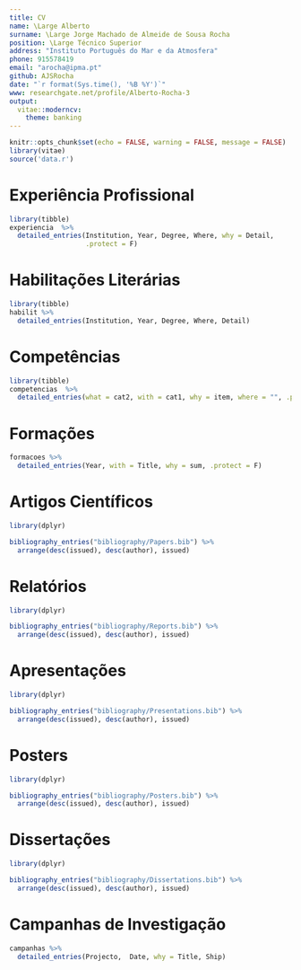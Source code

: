```yaml
---
title: CV
name: \Large Alberto
surname: \Large Jorge Machado de Almeide de Sousa Rocha
position: \Large Técnico Superior
address: "Instituto Português do Mar e da Atmosfera"
phone: 915578419
email: "arocha@ipma.pt"
github: AJSRocha
date: "`r format(Sys.time(), '%B %Y')`"
www: researchgate.net/profile/Alberto-Rocha-3
output:
  vitae::moderncv:
    theme: banking
---
```


```r
knitr::opts_chunk$set(echo = FALSE, warning = FALSE, message = FALSE)
library(vitae)
source('data.r')
```

# Experiência Profissional

```r
library(tibble)
experiencia  %>%
  detailed_entries(Institution, Year, Degree, Where, why = Detail,
                   .protect = F)
```

# Habilitações Literárias

```r
library(tibble)
habilit %>%
  detailed_entries(Institution, Year, Degree, Where, Detail)
```

# Competências

<!-- * Office: Word, Excel, Powerpoint e Access -->
<!-- * Domínio de SQL, R e Python -->
<!-- * Experiência com *workflow* de git e Zotero -->
<!-- * Modelação matemática de \textit{stocks}: CATDYN, SPiCT, JABBA, CMSY++ -->
<!-- * Amostragem biológica de teleósteos e cefalópodes -->
<!-- * Amostragem em lota -->
<!-- * Embarques na frota comercial -->

```r
library(tibble)
competencias  %>%
  detailed_entries(what = cat2, with = cat1, why = item, where = "", .protect = F)
```

\pagebreak
# Formações

```r
formacoes %>%
  detailed_entries(Year, with = Title, why = sum, .protect = F)
```

\pagebreak
# Artigos Científicos

```r
library(dplyr)

bibliography_entries("bibliography/Papers.bib") %>% 
  arrange(desc(issued), desc(author), issued)
```

# Relatórios

```r
library(dplyr)

bibliography_entries("bibliography/Reports.bib") %>% 
  arrange(desc(issued), desc(author), issued)
```

# Apresentações

```r
library(dplyr)

bibliography_entries("bibliography/Presentations.bib") %>% 
  arrange(desc(issued), desc(author), issued)
```

# Posters

```r
library(dplyr)

bibliography_entries("bibliography/Posters.bib") %>% 
  arrange(desc(issued), desc(author), issued)
```

# Dissertações

```r
library(dplyr)

bibliography_entries("bibliography/Dissertations.bib") %>% 
  arrange(desc(issued), desc(author), issued)
```

\pagebreak
# Campanhas de Investigação

```r
campanhas %>%
  detailed_entries(Projecto,  Date, why = Title, Ship)
```
